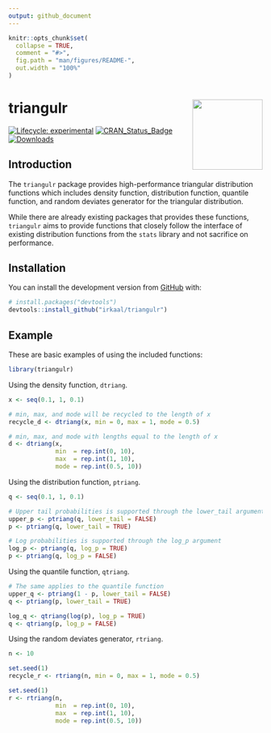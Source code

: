 ```yaml
---
output: github_document
---
```


<!-- README.md is generated from README.Rmd. Please edit that file -->

```r
knitr::opts_chunk$set(
  collapse = TRUE,
  comment = "#>",
  fig.path = "man/figures/README-",
  out.width = "100%"
)
```

# triangulr <a href="https://irkaal.github.io/triangulr"><img src="man/figures/logo.png" align="right" height="139" /></a>

[![Lifecycle: experimental](https://img.shields.io/badge/lifecycle-experimental-orange.svg)](https://www.tidyverse.org/lifecycle/#experimental)
[![CRAN_Status_Badge](http://www.r-pkg.org/badges/version/triangulr)](http://cran.r-project.org/web/packages/triangulr)
[![Downloads](http://cranlogs.r-pkg.org/badges/triangulr)](http://cran.rstudio.com/package=triangulr)

## Introduction

The `triangulr` package provides high-performance triangular distribution
functions which includes density function, distribution function, quantile
function, and random deviates generator for the triangular distribution.

While there are already existing packages that provides these functions,
`triangulr` aims to provide functions that closely follow the interface of
existing distribution functions from the `stats` library and not sacrifice on
performance.

## Installation

<!-- You can install the released version of triangulr from [CRAN](https://CRAN.R-project.org) with: -->

<!-- ``` r -->
<!-- install.packages("triangulr") -->
<!-- ``` -->

<!-- And the development version from [GitHub](https://github.com/) with: -->
You can install the development version from [GitHub](https://github.com/) with:

``` r
# install.packages("devtools")
devtools::install_github("irkaal/triangulr")
```
## Example

These are basic examples of using the included functions:

```r
library(triangulr)
```

Using the density function, `dtriang`.

```r
x <- seq(0.1, 1, 0.1)

# min, max, and mode will be recycled to the length of x
recycle_d <- dtriang(x, min = 0, max = 1, mode = 0.5)

# min, max, and mode with lengths equal to the length of x
d <- dtriang(x,
             min  = rep.int(0, 10),
             max  = rep.int(1, 10),
             mode = rep.int(0.5, 10))
```

Using the distribution function, `ptriang`.

```r
q <- seq(0.1, 1, 0.1)

# Upper tail probabilities is supported through the lower_tail argument
upper_p <- ptriang(q, lower_tail = FALSE)
p <- ptriang(q, lower_tail = TRUE)

# Log probabilities is supported through the log_p argument
log_p <- ptriang(q, log_p = TRUE)
p <- ptriang(q, log_p = FALSE)
```

Using the quantile function, `qtriang`.

```r
# The same applies to the quantile function
upper_q <- ptriang(1 - p, lower_tail = FALSE)
q <- ptriang(p, lower_tail = TRUE)

log_q <- qtriang(log(p), log_p = TRUE)
q <- qtriang(p, log_p = FALSE)
```

Using the random deviates generator, `rtriang`.

```r
n <- 10

set.seed(1)
recycle_r <- rtriang(n, min = 0, max = 1, mode = 0.5)

set.seed(1)
r <- rtriang(n,
             min  = rep.int(0, 10),
             max  = rep.int(1, 10),
             mode = rep.int(0.5, 10))
```
